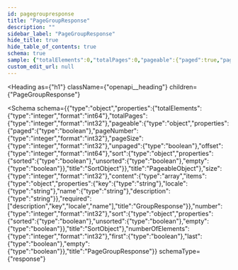 ```yaml
---
id: pagegroupresponse
title: "PageGroupResponse"
description: ""
sidebar_label: "PageGroupResponse"
hide_title: true
hide_table_of_contents: true
schema: true
sample: {"totalElements":0,"totalPages":0,"pageable":{"paged":true,"pageNumber":0,"pageSize":0,"unpaged":true,"offset":0,"sort":{"sorted":true,"unsorted":true,"empty":true}},"size":0,"content":[{"key":"string","locale":"string","name":"string","description":"string"}],"number":0,"sort":{"sorted":true,"unsorted":true,"empty":true},"numberOfElements":0,"first":true,"last":true,"empty":true}
custom_edit_url: null
---
```



<Heading
  as={"h1"}
  className={"openapi__heading"}
  children={"PageGroupResponse"}
>
</Heading>





<Schema
  schema={{"type":"object","properties":{"totalElements":{"type":"integer","format":"int64"},"totalPages":{"type":"integer","format":"int32"},"pageable":{"type":"object","properties":{"paged":{"type":"boolean"},"pageNumber":{"type":"integer","format":"int32"},"pageSize":{"type":"integer","format":"int32"},"unpaged":{"type":"boolean"},"offset":{"type":"integer","format":"int64"},"sort":{"type":"object","properties":{"sorted":{"type":"boolean"},"unsorted":{"type":"boolean"},"empty":{"type":"boolean"}},"title":"SortObject"}},"title":"PageableObject"},"size":{"type":"integer","format":"int32"},"content":{"type":"array","items":{"type":"object","properties":{"key":{"type":"string"},"locale":{"type":"string"},"name":{"type":"string"},"description":{"type":"string"}},"required":["description","key","locale","name"],"title":"GroupResponse"}},"number":{"type":"integer","format":"int32"},"sort":{"type":"object","properties":{"sorted":{"type":"boolean"},"unsorted":{"type":"boolean"},"empty":{"type":"boolean"}},"title":"SortObject"},"numberOfElements":{"type":"integer","format":"int32"},"first":{"type":"boolean"},"last":{"type":"boolean"},"empty":{"type":"boolean"}},"title":"PageGroupResponse"}}
  schemaType={"response"}
>
  
</Schema>
            